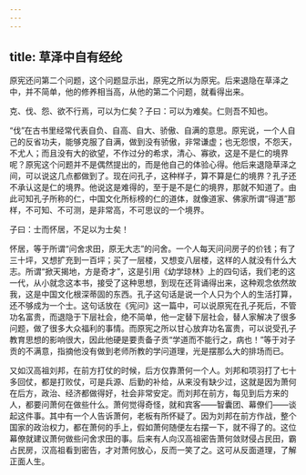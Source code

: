 ```yaml
---
---
---
```

title: 草泽中自有经纶
---




原宪还问第二个问题，这个问题显示出，原宪之所以为原宪。后来退隐在草泽之中，并不简单，他的修养相当高，从他的第二个问题，就看得出来。

克、伐、怨、欲不行焉，可以为仁矣？子曰：可以为难矣。仁则吾不知也。

“伐”在古书里经常代表自负、自高、自大、骄傲、自满的意思。原宪说，一个人自己的反省功夫，能够克服了自满，做到没有骄傲，非常谦虚；也无怨恨，不怨天，不尤人；而且没有大的欲望，不作过分的希求，清心、寡欲，这是不是仁的境界呢？原宪这个问题并不是偶然提出的，而是他自己的体验心得。他后来退隐草泽之间，可以说这几点都做到了。现在问孔子，这种样子，算不算是仁的境界？孔子还不承认这是仁的境界。他说这是难得的，至于是不是仁的境界，那就不知道了。由此可知孔子所称的仁，中国文化所标榜的仁的道体，就像道家、佛家所谓“得道”那样，不可知、不可测，是非常高，不可思议的一个境界。

子曰：士而怀居，不足以为士矣！

怀居，等于所谓“问舍求田，原无大志”的问舍。一个人每天问问房子的价钱；有了三十坪，又想扩充到一百坪；买了一层楼，又想变八层楼，这样的人就没有什么大志。所谓“掀天揭地，方是奇才”，这是引用《幼学琼林》上的四句话，我们老的这一代，从小就念这本书，接受了这种思想，到现在还背诵得出来，这种观念依然故我，这是中国文化根深蒂固的东西。孔子这句话是说一个人只为个人的生活打算，还不够成为一个士。这句话放在《宪问》这一篇中，可以说原宪在孔子死后，不管功名富贵，而退隐于下层社会，绝不简单，他一定替下层社会，替人家解决了很多问题，做了很多大众福利的事情。而原宪之所以甘心放弃功名富贵，可以说受孔子教育思想的影响很大，因此他硬是要责备子贡“学道而不能行之，病也！”等于对子贡的不满意，指摘他没有做到老师所教的学问道理，光是摆那么大的排场而已。

又如汉高祖刘邦，在前方打仗的时候，后方仅靠萧何一个人。刘邦和项羽打了七十多回仗，都是打败仗，可是兵源、后勤的补给，从来没有缺少过，这就是因为萧何在后方，政治、经济都做得好，社会非常安定。而刘邦在前方，每见到后方来的人，都要问萧何在做些什么。萧何觉得奇怪，就和宾客——智囊团、幕僚们——谈起这件事。其中有一个人告诉萧何，老板有所怀疑了。因为刘邦在前方作战，整个国家的政治权力，都在萧何的手上，假如萧何随便左右摆一下，就不得了的。这位幕僚就建议萧何做些问舍求田的事。后来有人向汉高祖密告萧何敛财侵占民田，霸占民房，汉高祖看到密告，才对萧何放心，反而一笑了之。这可从反面道理，了解正面人生。